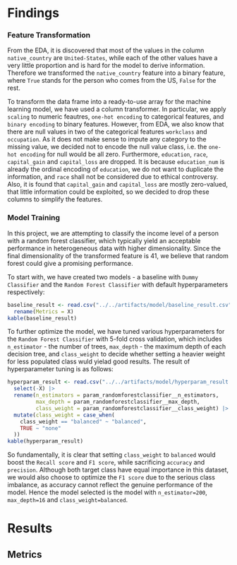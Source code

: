 # Findings 
### Feature Transformation
From the EDA, it is discovered that most of the values in the column `native_country` are `United-States`, while each of the other values have a very little proportion and is hard for the model to derive information. Therefore we transformed the `native_country` feature into a binary feature, where `True` stands for the person who comes from the US, `False` for the rest.  

To transform the data frame into a ready-to-use array for the machine learning model, we have used a column transformer. In particular, we apply `scaling` to numeric feautres, `one-hot encoding` to categorical features, and `binary encoding` to binary features. However, from EDA, we also know that there are null values in two of the categorical features `workclass` and `occupation`. As it does not make sense to impute any category to the missing value, we decided not to encode the null value class, i.e. the `one-hot encoding` for null would be all zero. Furthermore, `education`, `race`, `capital_gain` and `capital_loss` are dropped. It is because `education_num` is already the ordinal encoding of `education`, we do not want to duplicate the information, and `race` shall not be considered due to ethical controversy. Also, it is found that `capital_gain` and `capital_loss` are mostly zero-valued, that little information could be exploited, so we decided to drop these columns to simplify the features.

### Model Training
In this project, we are attempting to classify the income level of a person with a random forest classifier, which typically yield an acceptable performance in heterogeneous data with higher dimensionality. Since the final dimensionality of the transformed feature is 41, we believe that random forest could give a promising performance.

To start with, we have created two models - a baseline with `Dummy Classifier` and the `Random Forest Classifier` with default hyperparameters respectively:
```r
baseline_result <- read.csv("../../artifacts/model/baseline_result.csv") |>
  rename(Metrics = X)
kable(baseline_result)
```
To further optimize the model, we have tuned various hyperparameters for the `Random Forest Classifier` with 5-fold cross validation, which includes `n_estimator` - the number of trees, `max_depth` - the maximum depth of each decision tree, and `class_weight` to decide whether setting a heavier weight for less populated class wuld yielad good results. The result of hyperparameter tuning is as follows:
```r
hyperparam_result <- read.csv("../../artifacts/model/hyperparam_result.csv") |>
  select(-X) |>
  rename(n_estimators = param_randomforestclassifier__n_estimators,
         max_depth = param_randomforestclassifier__max_depth,
         class_weight = param_randomforestclassifier__class_weight) |>
  mutate(class_weight = case_when(
    class_weight == "balanced" ~ "balanced",
    TRUE ~ "none"
  ))
kable(hyperparam_result)
```
So fundamentally, it is clear that setting `class_weight` to `balanced` would boost the `Recall score` and `F1 score`, while sacrificing `accuracy` and `precision`. Although both target class have equal importance in this dataset, we would also choose to optimize the `F1 score` due to the serious class imbalance, as accuracy cannot reflect the genuine performance of the model. Hence the model selected is the model with `n_estimator=200`, `max_depth=16` and `class_weight=balanced`.

# Results
## Metrics
